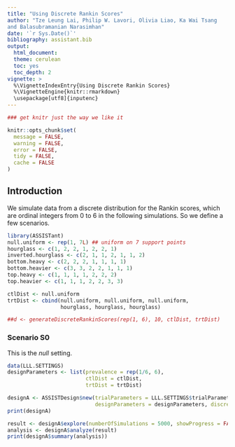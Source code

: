 ```yaml
---
title: "Using Discrete Rankin Scores"
author: "Tze Leung Lai, Philip W. Lavori, Olivia Liao, Ka Wai Tsang
and Balasubramanian Narasimhan"
date: '`r Sys.Date()`'
bibliography: assistant.bib
output:
  html_document:
  theme: cerulean
  toc: yes
  toc_depth: 2
vignette: >
  %\VignetteIndexEntry{Using Discrete Rankin Scores}
  %\VignetteEngine{knitr::rmarkdown}
  \usepackage[utf8]{inputenc}
---
```


```r
### get knitr just the way we like it

knitr::opts_chunk$set(
  message = FALSE,
  warning = FALSE,
  error = FALSE,
  tidy = FALSE,
  cache = FALSE
)
```

## Introduction

We simulate data from a discrete distribution for the Rankin scores,
which are ordinal integers from 0 to 6 in the following
simulations. So we define a few scenarios.

```r
library(ASSISTant)
null.uniform <- rep(1, 7L) ## uniform on 7 support points
hourglass <- c(1, 2, 2, 1, 2, 2, 1)
inverted.hourglass <- c(2, 1, 1, 2, 1, 1, 2)
bottom.heavy <- c(2, 2, 2, 1, 1, 1, 1)
bottom.heavier <- c(3, 3, 2, 2, 1, 1, 1)
top.heavy <- c(1, 1, 1, 1, 2, 2, 2)
top.heavier <- c(1, 1, 1, 2, 2, 3, 3)
```

```r
ctlDist <- null.uniform
trtDist <- cbind(null.uniform, null.uniform, null.uniform,
                 hourglass, hourglass, hourglass)

##d <- generateDiscreteRankinScores(rep(1, 6), 10, ctlDist, trtDist)
```

### Scenario S0

This is the _null_ setting.

```r
data(LLL.SETTINGS)
designParameters <- list(prevalence = rep(1/6, 6),
                         ctlDist = ctlDist,
                         trtDist = trtDist)

designA <- ASSISTDesign$new(trialParameters = LLL.SETTINGS$trialParameters,
                            designParameters = designParameters, discreteData = TRUE)
print(designA)
```

```r
result <- designA$explore(numberOfSimulations = 5000, showProgress = FALSE)
analysis <- designA$analyze(result)
print(designA$summary(analysis))
```



